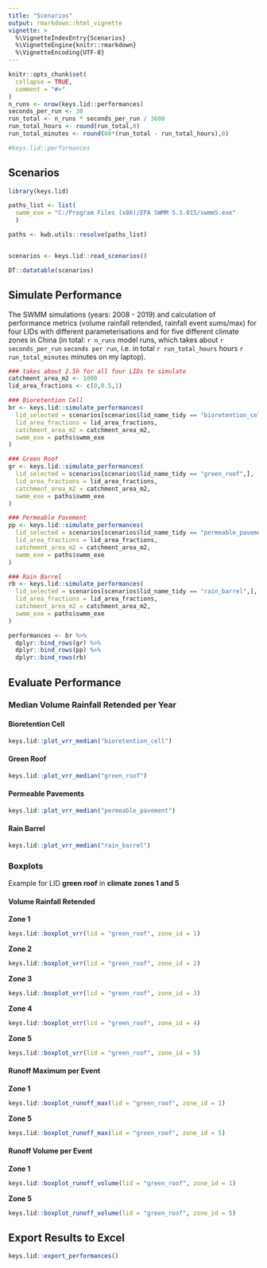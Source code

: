 ```yaml
---
title: "Scenarios"
output: rmarkdown::html_vignette
vignette: >
  %\VignetteIndexEntry{Scenarios}
  %\VignetteEngine{knitr::rmarkdown}
  %\VignetteEncoding{UTF-8}
---
```


```r
knitr::opts_chunk$set(
  collapse = TRUE,
  comment = "#>"
)
n_runs <- nrow(keys.lid::performances)
seconds_per_run <- 30
run_total <- n_runs * seconds_per_run / 3600
run_total_hours <- round(run_total,0)
run_total_minutes <- round(60*(run_total - run_total_hours),0) 

#keys.lid::performances
```

## Scenarios

```r
library(keys.lid)

paths_list <- list(
  swmm_exe = "C:/Program Files (x86)/EPA SWMM 5.1.015/swmm5.exe"
  )

paths <- kwb.utils::resolve(paths_list)


scenarios <- keys.lid::read_scenarios()

DT::datatable(scenarios)


```
## Simulate Performance

The SWMM simulations (years: 2008 - 2019) and calculation of 
performance metrics (volume rainfall retended, rainfall event sums/max) for four 
LIDs with different parameterisations and for five different climate zones 
in China (in total: `r n_runs` model runs, which takes about `r seconds_per_run` `seconds per run`, i.e. in total `r run_total_hours` hours  `r run_total_minutes` minutes on my laptop).

```r

### takes about 2.5h for all four LIDs to simulate
catchment_area_m2 <- 1000
lid_area_fractions <- c(0,0.5,1)

### Bioretention Cell
br <- keys.lid::simulate_performances(
  lid_selected = scenarios[scenarios$lid_name_tidy == "bioretention_cell",],
  lid_area_fractions = lid_area_fractions,
  catchment_area_m2 = catchment_area_m2,
  swmm_exe = paths$swmm_exe
)

### Green Roof
gr <- keys.lid::simulate_performances(
  lid_selected = scenarios[scenarios$lid_name_tidy == "green_roof",],
  lid_area_fractions = lid_area_fractions,
  catchment_area_m2 = catchment_area_m2,
  swmm_exe = paths$swmm_exe
)

### Permeable Pavement
pp <- keys.lid::simulate_performances(
  lid_selected = scenarios[scenarios$lid_name_tidy == "permeable_pavement",],
  lid_area_fractions = lid_area_fractions,
  catchment_area_m2 = catchment_area_m2,
  swmm_exe = paths$swmm_exe
)

### Rain Barrel
rb <- keys.lid::simulate_performances(
  lid_selected = scenarios[scenarios$lid_name_tidy == "rain_barrel",],
  lid_area_fractions = lid_area_fractions,
  catchment_area_m2 = catchment_area_m2,
  swmm_exe = paths$swmm_exe
)

performances <- br %>%
  dplyr::bind_rows(gr) %>%
  dplyr::bind_rows(pp) %>%
  dplyr::bind_rows(rb)

```

## Evaluate Performance

### Median Volume Rainfall Retended per Year

#### Bioretention Cell 

```r

keys.lid::plot_vrr_median("bioretention_cell")

```

#### Green Roof 

```r

keys.lid::plot_vrr_median("green_roof")

```

#### Permeable Pavements 

```r

keys.lid::plot_vrr_median("permeable_pavement")

```

#### Rain Barrel

```r

keys.lid::plot_vrr_median("rain_barrel")

```

### Boxplots

Example for LID **green roof** in **climate zones 1 and 5**

#### Volume Rainfall Retended 

**Zone 1**

```r

keys.lid::boxplot_vrr(lid = "green_roof", zone_id = 1)

```

**Zone 2**

```r

keys.lid::boxplot_vrr(lid = "green_roof", zone_id = 2)

```

**Zone 3**

```r

keys.lid::boxplot_vrr(lid = "green_roof", zone_id = 3)

```

**Zone 4**

```r

keys.lid::boxplot_vrr(lid = "green_roof", zone_id = 4)

```

**Zone 5**

```r

keys.lid::boxplot_vrr(lid = "green_roof", zone_id = 5)

```

#### Runoff Maximum per Event 

**Zone 1**

```r

keys.lid::boxplot_runoff_max(lid = "green_roof", zone_id = 1)

```
**Zone 5**

```r

keys.lid::boxplot_runoff_max(lid = "green_roof", zone_id = 5)

```

#### Runoff Volume per Event 

**Zone 1**

```r

keys.lid::boxplot_runoff_volume(lid = "green_roof", zone_id = 1)

```
**Zone 5**

```r

keys.lid::boxplot_runoff_volume(lid = "green_roof", zone_id = 5)

```

## Export Results to Excel

```r

keys.lid::export_performances()

```
